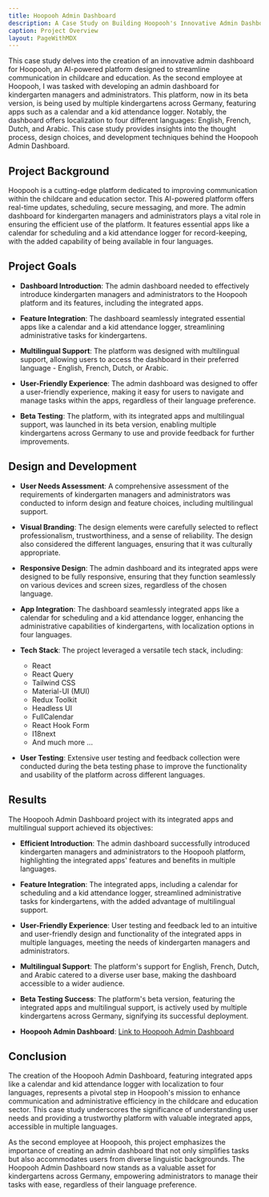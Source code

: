 ```yaml
---
title: Hoopooh Admin Dashboard
description: A Case Study on Building Hoopooh's Innovative Admin Dashboard for Kindergarten Managers and Administrators.
caption: Project Overview
layout: PageWithMDX
---
```


This case study delves into the creation of an innovative admin dashboard for Hoopooh, an AI-powered platform designed to streamline communication in childcare and education. As the second employee at Hoopooh, I was tasked with developing an admin dashboard for kindergarten managers and administrators. This platform, now in its beta version, is being used by multiple kindergartens across Germany, featuring apps such as a calendar and a kid attendance logger. Notably, the dashboard offers localization to four different languages: English, French, Dutch, and Arabic. This case study provides insights into the thought process, design choices, and development techniques behind the Hoopooh Admin Dashboard.

## Project Background

Hoopooh is a cutting-edge platform dedicated to improving communication within the childcare and education sector. This AI-powered platform offers real-time updates, scheduling, secure messaging, and more. The admin dashboard for kindergarten managers and administrators plays a vital role in ensuring the efficient use of the platform. It features essential apps like a calendar for scheduling and a kid attendance logger for record-keeping, with the added capability of being available in four languages.

## Project Goals

- **Dashboard Introduction**: The admin dashboard needed to effectively introduce kindergarten managers and administrators to the Hoopooh platform and its features, including the integrated apps.

- **Feature Integration**: The dashboard seamlessly integrated essential apps like a calendar and a kid attendance logger, streamlining administrative tasks for kindergartens.

- **Multilingual Support**: The platform was designed with multilingual support, allowing users to access the dashboard in their preferred language - English, French, Dutch, or Arabic.

- **User-Friendly Experience**: The admin dashboard was designed to offer a user-friendly experience, making it easy for users to navigate and manage tasks within the apps, regardless of their language preference.

- **Beta Testing**: The platform, with its integrated apps and multilingual support, was launched in its beta version, enabling multiple kindergartens across Germany to use and provide feedback for further improvements.

## Design and Development

- **User Needs Assessment**: A comprehensive assessment of the requirements of kindergarten managers and administrators was conducted to inform design and feature choices, including multilingual support.

- **Visual Branding**: The design elements were carefully selected to reflect professionalism, trustworthiness, and a sense of reliability. The design also considered the different languages, ensuring that it was culturally appropriate.

- **Responsive Design**: The admin dashboard and its integrated apps were designed to be fully responsive, ensuring that they function seamlessly on various devices and screen sizes, regardless of the chosen language.

- **App Integration**: The dashboard seamlessly integrated apps like a calendar for scheduling and a kid attendance logger, enhancing the administrative capabilities of kindergartens, with localization options in four languages.

- **Tech Stack**: The project leveraged a versatile tech stack, including:
  - React   
  - React Query
  - Tailwind CSS
  - Material-UI (MUI)
  - Redux Toolkit
  - Headless UI
  - FullCalendar
  - React Hook Form
  - I18next
  - And much more ...

- **User Testing**: Extensive user testing and feedback collection were conducted during the beta testing phase to improve the functionality and usability of the platform across different languages.

## Results

The Hoopooh Admin Dashboard project with its integrated apps and multilingual support achieved its objectives:

- **Efficient Introduction**: The admin dashboard successfully introduced kindergarten managers and administrators to the Hoopooh platform, highlighting the integrated apps' features and benefits in multiple languages.

- **Feature Integration**: The integrated apps, including a calendar for scheduling and a kid attendance logger, streamlined administrative tasks for kindergartens, with the added advantage of multilingual support.

- **User-Friendly Experience**: User testing and feedback led to an intuitive and user-friendly design and functionality of the integrated apps in multiple languages, meeting the needs of kindergarten managers and administrators.

- **Multilingual Support**: The platform's support for English, French, Dutch, and Arabic catered to a diverse user base, making the dashboard accessible to a wider audience.

- **Beta Testing Success**: The platform's beta version, featuring the integrated apps and multilingual support, is actively used by multiple kindergartens across Germany, signifying its successful deployment.

- **Hoopooh Admin Dashboard**: [Link to Hoopooh Admin Dashboard](https://www.app.hoopooh.com/)

## Conclusion

The creation of the Hoopooh Admin Dashboard, featuring integrated apps like a calendar and kid attendance logger with localization to four languages, represents a pivotal step in Hoopooh's mission to enhance communication and administrative efficiency in the childcare and education sector. This case study underscores the significance of understanding user needs and providing a trustworthy platform with valuable integrated apps, accessible in multiple languages.

As the second employee at Hoopooh, this project emphasizes the importance of creating an admin dashboard that not only simplifies tasks but also accommodates users from diverse linguistic backgrounds. The Hoopooh Admin Dashboard now stands as a valuable asset for kindergartens across Germany, empowering administrators to manage their tasks with ease, regardless of their language preference.
